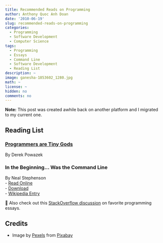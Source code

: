 ```yaml
---
title: Recommended Reads on Programming
author: Anthony Quoc Anh Doan
date: '2010-06-19'
slug: recommended-reads-on-programming
categories:
  - Programming
  - Software Development
  - Computer Science
tags:
  - Programming
  - Essays
  - Command Line
  - Software Development
  - Reading List
description: ~
image: ganesha-1853602_1280.jpg 
math: ~
license: ~
hidden: no
comments: no 
---
```


**Note:** This post was created awhile back on another platform and I migrated to my current one.

## Reading List

### [Programmers are Tiny Gods](http://powazek.com/posts/1655)  
By Derek Powazek  

### In the Beginning… Was the Command Line  
By Neal Stephenson  
- [Read Online](http://artlung.com/smorgasborg/C_R_Y_P_T_O_N_O_M_I_C_O_N.shtml)  
- [Download](http://www.cryptonomicon.com/beginning.html)  
- [Wikipedia Entry](http://en.wikipedia.org/wiki/In_the_Beginning..._Was_the_Command_Line)  

📌 Also check out this [StackOverflow discussion](http://stackoverflow.com/questions/194696/favorite-essay-about-programming) on favorite programming essays.  

## Credits

* Image by <a href="https://pixabay.com/users/pexels-2286921/?utm_source=link-attribution&utm_medium=referral&utm_campaign=image&utm_content=1853602">Pexels</a> from <a href="https://pixabay.com//?utm_source=link-attribution&utm_medium=referral&utm_campaign=image&utm_content=1853602">Pixabay</a>